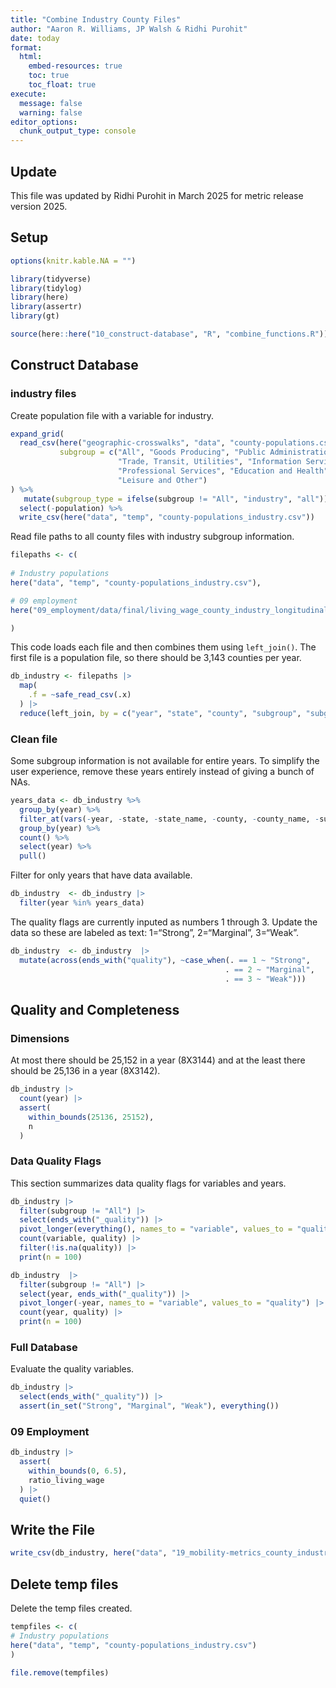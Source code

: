 ```yaml
---
title: "Combine Industry County Files"
author: "Aaron R. Williams, JP Walsh & Ridhi Purohit"
date: today
format:
  html:
    embed-resources: true
    toc: true
    toc_float: true
execute:
  message: false
  warning: false
editor_options: 
  chunk_output_type: console
---
```

## Update 

This file was updated by Ridhi Purohit in March 2025 for metric release version 2025.

## Setup

```r
options(knitr.kable.NA = "")

```

```r
library(tidyverse)
library(tidylog)
library(here)
library(assertr)
library(gt)

source(here::here("10_construct-database", "R", "combine_functions.R"))
```

## Construct Database

### industry files

Create population file with a variable for industry. 

```r

expand_grid(
  read_csv(here("geographic-crosswalks", "data", "county-populations.csv")),
           subgroup = c("All", "Goods Producing", "Public Administration",
                        "Trade, Transit, Utilities", "Information Services",
                        "Professional Services", "Education and Health",
                        "Leisure and Other")
) %>% 
   mutate(subgroup_type = ifelse(subgroup != "All", "industry", "all")) %>% 
  select(-population) %>% 
  write_csv(here("data", "temp", "county-populations_industry.csv"))

```

Read file paths to all county files with industry subgroup information. 

```r

filepaths <- c(
  
# Industry populations
here("data", "temp", "county-populations_industry.csv"),

# 09 employment
here("09_employment/data/final/living_wage_county_industry_longitudinal.csv")

)

```

This code loads each file and then combines them using `left_join()`. The first file is a population file, so there should be 3,143 counties per year. 

```r

db_industry <- filepaths |>
  map(
    .f = ~safe_read_csv(.x) 
  ) |>
  reduce(left_join, by = c("year", "state", "county", "subgroup", "subgroup_type"))

```

### Clean file

Some subgroup information is not available for entire years. To simplify the user experience, remove these years entirely instead of giving a bunch of NAs.

```r

years_data <- db_industry %>% 
  group_by(year) %>% 
  filter_at(vars(-year, -state, -state_name, -county, -county_name, -subgroup_type, -subgroup), any_vars(!is.na(.))) %>% 
  group_by(year) %>% 
  count() %>% 
  select(year) %>% 
  pull()

```

Filter for only years that have data available.

```r
db_industry  <- db_industry |>
  filter(year %in% years_data)
```

The quality flags are currently inputed as numbers 1 through 3. Update the data so these are labeled as text: 1="Strong", 2="Marginal", 3="Weak".

```r
db_industry  <- db_industry  |>
  mutate(across(ends_with("quality"), ~case_when(. == 1 ~ "Strong",
                                                . == 2 ~ "Marginal",
                                                . == 3 ~ "Weak")))
```

## Quality and Completeness

### Dimensions

At most there should be 25,152 in a year (8X3144) and at the least there should be 25,136 in a year (8X3142).

```r

db_industry |>
  count(year) |>
  assert(
    within_bounds(25136, 25152),
    n
  )
```

### Data Quality Flags

This section summarizes data quality flags for variables and years.

```r
db_industry |>
  filter(subgroup != "All") |>
  select(ends_with("_quality")) |>
  pivot_longer(everything(), names_to = "variable", values_to = "quality") |>
  count(variable, quality) |>
  filter(!is.na(quality)) |>
  print(n = 100)

db_industry  |>
  filter(subgroup != "All") |>
  select(year, ends_with("_quality")) |>
  pivot_longer(-year, names_to = "variable", values_to = "quality") |>
  count(year, quality) |>
  print(n = 100)

```

### Full Database

Evaluate the quality variables. 

```r
db_industry |>
  select(ends_with("_quality")) |>
  assert(in_set("Strong", "Marginal", "Weak"), everything())

```

### 09 Employment

```r

db_industry |>
  assert(
    within_bounds(0, 6.5),
    ratio_living_wage
  ) |>
  quiet()
```

## Write the File

```r

write_csv(db_industry, here("data", "19_mobility-metrics_county_industry_longitudinal.csv"))
```

## Delete temp files

Delete the temp files created.

```r

tempfiles <- c(
# Industry populations
here("data", "temp", "county-populations_industry.csv")
)

file.remove(tempfiles)
```